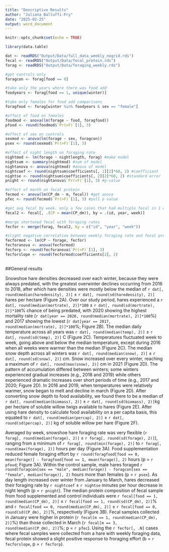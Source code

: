 ```yaml
---
title: "Descriptive Results"
author: "Juliana Balluffi-Fry"
date: "2025-02-25"
output: word_document
---
```


```r
knitr::opts_chunk$set(echo = TRUE)

library(data.table)

dat <- readRDS("Output/Data/full_data_weekly_nogrid.rds")
fecal <- readRDS("Output/Data/fecal_protein.rds")
forag <- readRDS("Output/Data/foraging_weekly.rds")

#get controls only
foragcon <- forag[food == 0]

#take only the years where there was food add
foodyears <- forag[food == 1, unique(winter)]

#take only females for food add comparisons
foragfood <- forag[winter %in% foodyears & sex == "female"]

#effect of food on females
foodmod <- anova(lm(forage ~ food, foragfood))
pfood <- round(foodmod$`Pr(>F)`[1], 3)

#effect of sex on controls
sexmod <- anova(lm(forage ~ sex, foragcon))
psex <- round(sexmod$`Pr(>F)`[1], 3)

#effect of night length on foraging rate
nightmod <- lm(forage ~ nightlength, forag) #make model
nightsum <- summary(nightmod) #sum of model
nightanova <- anova(nightmod) #anova of model
nightcoef <- round(nightsum$coefficients[, 1][2]*60, 2) #coefficient
nightse <- round(nightsum$coefficients[, 2][2]*60, 2) #standard error
pnight <- round(nightanova$`Pr(>F)`[1], 3) #p-value

#effect of month on fecal protein
fecmod <- anova(lm(CP_dm ~ m, fecal)) #get anova
pfec <- round(fecmod$`Pr(>F)`[1], 3) #pull p value

#get avg fecal by week. only a few cases that had multiple fecal in 1 week
fecal2 <- fecal[, .(CP = mean(CP_dm)), by = .(id, year, week)]

#merge shortened fecal with foraging rates
fecfor <- merge(forag, fecal2, by = c("id", "year", "week"))

#slight negative correlation between weekly foraging rate and fecal protein
fecformod <- lm(CP ~ forage, fecfor)
fecforanova <- anova(fecformod)
fecforp <- round(fecforanova$`Pr(>F)`[1], 3)
fecforslope <- round(fecformod$coefficients[2], 2)



```



##General results

Snowshoe hare densities decreased over each winter, because they were always predated, with the greatest overwinter declines occurring from 2016 to 2018, after which hare densities were mostly below the median of `r dat[, round(median(haredensity), 2)]` ± `r dat[, round(sd(haredensity), 2)]` hares per hectare (Figure 2A). Over our study period, hares experienced a `r dat[, round(median(mortrate), 2)]*100` ± `r dat[, round(sd(mortrate), 2)]*100`% chance of being predated, with 2020 showing the highest mortality rate (`r dat[year == 2020, round(median(mortrate), 2)]*100`%) and 2017 showing the lowest (`r dat[year == 2017, round(median(mortrate), 2)]*100`%; Figure 2B). The median daily temperature across all years was `r dat[, round(median(temp), 2)]` ± `r dat[, round(sd(temp), 2)]` C (Figure 2C). Temperatures fluctuated week to week, going above and below the median temperature, except during 2016 when all weeks were warmer than the median (Figure 2C). The median snow depth across all winters was `r dat[, round(median(snow), 2)]` ± `r dat[, round(sd(snow), 2)]` cm. Snow increased over every winter, reaching a maximum of `r dat[, round(max(snow), 2)]` cm in 2021 (Figure 2D). The pattern of accumulation differed between winters; some winters experienced gradual increases (e.g., 2018 and 2019) while others experienced dramatic increases over short periods of time (e.g., 2017 and 2020; Figure 2D). In 2016 and 2019, when temperatures were relatively warmer, snow began to melt and decline in march (Figure 2D). After converting snow depth to food availability, we found there to be a median of `r dat[, round(median(biomass), 2)]` ± `r dat[, round(sd(biomass), 2)]`kg per hectare of soluble willow twigs available to hares (Figure 2E). After using hare density to calculate food availability on a per capita basis, this equated to `r dat[, round(median(percap), 2)]` ± `r dat[, round(sd(percap), 2)]` kg of soluble willow per hare (Figure 2F).


Averaged by week, snowshoe hare foraging rate was very flexible (`r forag[, round(median(forage), 2)]` ± `r forag[, round(sd(forage), 2)]`), ranging from a minimum of `r forag[, round(min(forage), 2)]` to `r forag[, round(max(forage), 2)]` hours per day (Figure 3A). Food supplementation reduced female foraging effort by `r round(foragfood[food == 0, mean(forage)] - foragfood[food == 1, mean(forage)], 2)` hours (p = `r pfood`; Figure 3A). Within the control sample, male hares foraged `r round(foragcon[sex == "male", median(forage)] - foragcon[sex == "female", median(forage)], 2)` hours more than females (p = `r psex`). As day length increased over winter from January to March, hares decreased their foraging rate by `r nightcoef` ± `r nightse` minutes per hour decrease in night length (p = `r pnight`). The median protein composition of fecal sample from food supplemented and control individuals were `r fecal[food == 1, round(median(CP_dm), 2)]` ± `r fecal[food == 1, round(sd(CP_dm), 2)]`% and `r fecal[food == 0, round(median(CP_dm), 2)]` ± `r fecal[food == 0, round(sd(CP_dm), 2)]`%, respectively (Figure 3B). Fecal samples collected in January were higher in protein (`r fecal[m == 1, round(median(CP_dm), 2)]`%) than those collected in March (`r fecal[m == 3, round(median(CP_dm), 2)]`%; p = `r pfec`). Using the `r fecfor[, .N]` cases where fecal samples were collected from a hare with weekly foraging data, fecal protein showed a slight positive response to froraging effort (b = `r fecforslope`, p = `r fecforp`).





